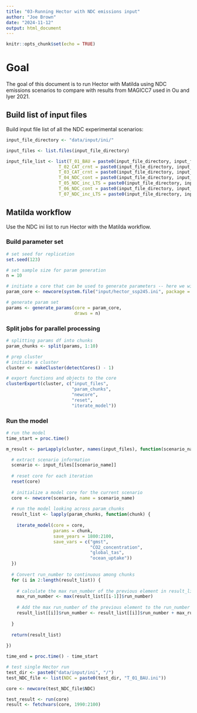 ```yaml
---
title: "03-Running Hector with NDC emissions input"
author: "Joe Brown"
date: "2024-11-12"
output: html_document
---
```


```r
knitr::opts_chunk$set(echo = TRUE)
```

# Goal

The goal of this document is to run Hector with Matilda using NDC emissions scenarios to compare with results from MAGICC7 used in Ou and Iyer 2021.

## Build list of input files

Build input file list of all the NDC experimental scenarios:

```r
input_file_directory <- "data/input/ini/"

input_files <- list.files(input_file_directory)

input_file_list <- list(T_01_BAU = paste0(input_file_directory, input_files[1]),
                    T_02_CAT_crnt = paste0(input_file_directory, input_files[2]), 
                    T_03_CAT_crnt = paste0(input_file_directory, input_files[3]),
                    T_04_NDC_cont = paste0(input_file_directory, input_files[4]), 
                    T_05_NDC_inc_LTS = paste0(input_file_directory, input_files[5]), 
                    T_06_NDC_cont = paste0(input_file_directory, input_files[6]),
                    T_07_NDC_inc_LTS = paste0(input_file_directory, input_files[7]))

```

## Matilda workflow

Use the NDC ini list to run Hector with the Matilda workflow.

### Build parameter set

```r
# set seed for replication
set.seed(123)

# set sample size for param generation
n = 10

# initiate a core that can be used to generate parameters -- here we will use SSP2-4.5
param_core <- newcore(system.file("input/hector_ssp245.ini", package = "hector"))

# generate param set
params <- generate_params(core = param_core,
                          draws = n)

```

### Split jobs for parallel processing

```r
# splitting params df into chunks
param_chunks <- split(params, 1:10)

# prep cluster
# initiate a cluster
cluster <- makeCluster(detectCores() - 1)

# export functions and objects to the core
clusterExport(cluster, c("input_files", 
                         "param_chunks", 
                         "newcore", 
                         "reset", 
                         "iterate_model"))

```

### Run the model
```r

# run the model 
time_start = proc.time()

m_result <- parLapply(cluster, names(input_files), function(scenario_name){

  # extract scenario information 
  scenario <- input_files[[scenario_name]]
  
  # reset core for each iteration
  reset(core)
  
  # initialize a model core for the current scenario
  core <- newcore(scenario, name = scenario_name)
  
  # run the model looking across param_chunks 
  result_list <- lapply(param_chunks, function(chunk) {
    
    iterate_model(core = core, 
                  params = chunk,
                  save_years = 1800:2100,
                  save_vars = c("gmst",
                                "CO2_concentration",
                                "global_tas",
                                "ocean_uptake"))
  })
  
  # Convert run_number to continuous among chunks 
  for (i in 2:length(result_list)) {
    
    # calculate the max run_number of the previous element in result_list
    max_run_number <- max(result_list[[i-1]]$run_number)
    
    # Add the max run_number of the previous element to the run_number of the current element
    result_list[[i]]$run_number <- result_list[[i]]$run_number + max_run_number
    
  }
  
  return(result_list)
  
})

time_end = proc.time() - time_start

```

```r
# test single Hector run
test_dir <- paste0("data/input/ini", "/")
test_NDC_file <- list(NDC = paste0(test_dir, "T_01_BAU.ini"))

core <- newcore(test_NDC_file$NDC)

test_result <- run(core)
result <- fetchvars(core, 1990:2100)
```

